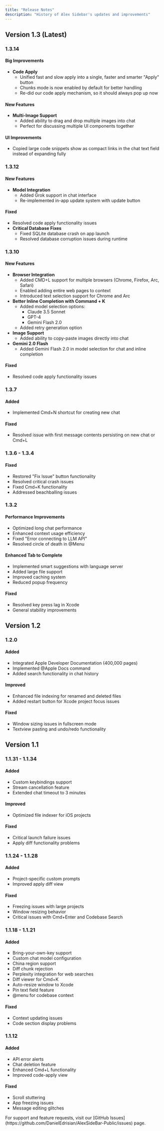 ```yaml
---
title: "Release Notes"
description: "History of Alex Sidebar's updates and improvements"
---
```


## Version 1.3 (Latest)

### 1.3.14

#### Big Improvements
- **Code Apply**
  - Unified fast and slow apply into a single, faster and smarter "Apply" button
  - Chunks mode is now enabled by default for better handling
  - Re-did our code apply mechanism, so it should always pop up now

#### New Features
- **Multi-Image Support**
  - Added ability to drag and drop multiple images into chat
  - Perfect for discussing multiple UI components together

#### UI Improvements
  - Copied large code snippets show as compact links in the chat text field instead of expanding fully

### 1.3.12

#### New Features
- **Model Integration**
  - Added Grok support in chat interface
  - Re-implemented in-app update system with update button

#### Fixed
- Resolved code apply functionality issues
- **Critical Database Fixes**
  - Fixed SQLite database crash on app launch
  - Resolved database corruption issues during runtime

### 1.3.10

#### New Features

- **Browser Integration**
  - Added CMD+L support for multiple browsers (Chrome, Firefox, Arc, Safari)
  - Enabled adding entire web pages to context
  - Introduced text selection support for Chrome and Arc
- **Better Inline Completion with Command + K**
  - Added model selection options:
    - Claude 3.5 Sonnet
    - GPT-4
    - Gemini Flash 2.0
  - Added retry generation option
- **Image Support**
  - Added ability to copy-paste images directly into chat
- **Gemini 2.0 Flash**
  - Added Gemini Flash 2.0 in model selection for chat and inline completion

#### Fixed

- Resolved code apply functionality issues

### 1.3.7

#### Added

- Implemented Cmd+N shortcut for creating new chat

#### Fixed

- Resolved issue with first message contents persisting on new chat or Cmd+L

### 1.3.6 - 1.3.4

#### Fixed

- Restored "Fix Issue" button functionality
- Resolved critical crash issues
- Fixed Cmd+K functionality
- Addressed beachballing issues

### 1.3.2

#### Performance Improvements

- Optimized long chat performance
- Enhanced context usage efficiency
- Fixed "Error connecting to LLM API"
- Resolved circle of death in @Menu

#### Enhanced Tab to Complete

- Implemented smart suggestions with language server
- Added large file support
- Improved caching system
- Reduced popup frequency

#### Fixed

- Resolved key press lag in Xcode
- General stability improvements

## Version 1.2

### 1.2.0

#### Added

- Integrated Apple Developer Documentation (400,000 pages)
- Implemented @Apple Docs command
- Added search functionality in chat history

#### Improved

- Enhanced file indexing for renamed and deleted files
- Added restart button for Xcode project focus issues

#### Fixed

- Window sizing issues in fullscreen mode
- Textview pasting and undo/redo functionality

## Version 1.1

### 1.1.31 - 1.1.34

#### Added

- Custom keybindings support
- Stream cancellation feature
- Extended chat timeout to 3 minutes

#### Improved

- Optimized file indexer for iOS projects

#### Fixed

- Critical launch failure issues
- Apply diff functionality problems

### 1.1.24 - 1.1.28

#### Added

- Project-specific custom prompts
- Improved apply diff view

#### Fixed

- Freezing issues with large projects
- Window resizing behavior
- Critical issues with Cmd+Enter and Codebase Search

### 1.1.18 - 1.1.21

#### Added

- Bring-your-own-key support
- Custom chat model configuration
- China region support
- Diff chunk rejection
- Perplexity integration for web searches
- Diff viewer for Cmd+K
- Auto-resize window to Xcode
- Pin text field feature
- @menu for codebase context

#### Fixed

- Context updating issues
- Code section display problems

### 1.1.12

#### Added

- API error alerts
- Chat deletion feature
- Enhanced Cmd+L functionality
- Improved code-apply view

#### Fixed

- Scroll stuttering
- App freezing issues
- Message editing glitches

<Note>
  For support and feature requests, visit our [GitHub
  Issues](https://github.com/DanielEdrisian/AlexSideBar-Public/issues) page.
</Note>
